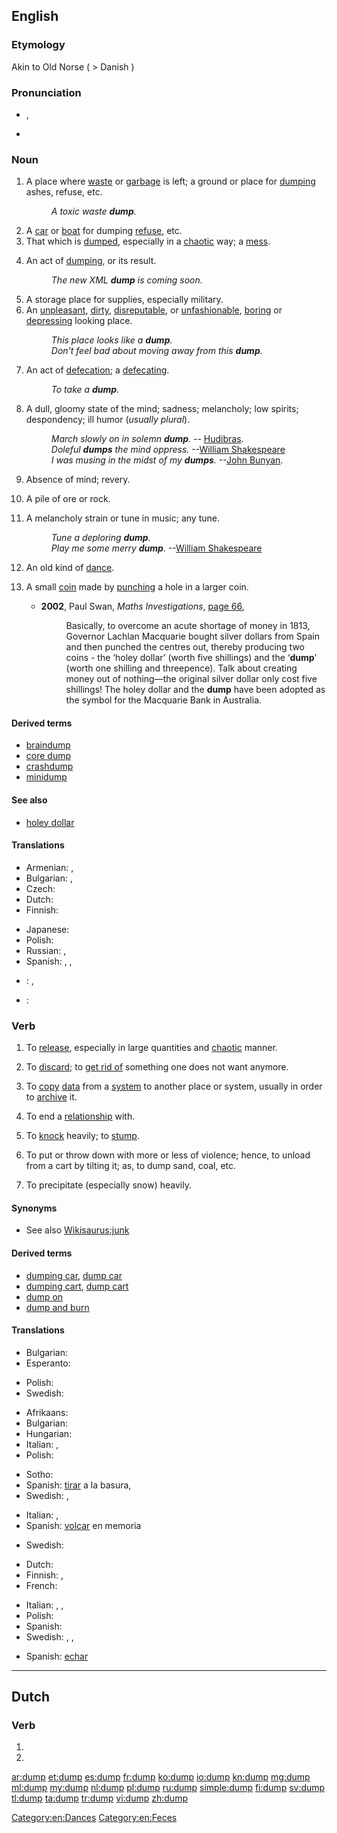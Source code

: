 ==English==

===Etymology===
Akin to Old Norse {{term|dumpa||to thump|lang=non}} ( > Danish {{term|dumpe||to fall suddenly|lang=da}})

===Pronunciation===
* {{IPA|/dʌmp/}}, {{X-SAMPA|/dVmp/}}
* {{rhymes|ʌmp}}

===Noun===
{{en-noun}}

# A place where [[waste]] or [[garbage]] is left; a ground or place for [[#Verb|dumping]] ashes, refuse, etc.
#: ''A toxic waste '''dump'''.''
# A [[car]] or [[boat]] for dumping [[refuse]], etc.
# That which is [[#Verb|dumped]], especially in a [[chaotic]] way; a [[mess]].
# {{computing}} An act of [[#Verb|dumping]], or its result.
#: ''The new XML '''dump''' is coming soon.''
# A storage place for supplies, especially military.
# An [[unpleasant]], [[dirty]], [[disreputable]], or [[unfashionable]], [[boring]] or [[depressing]] looking place.
#: ''This place looks like a '''dump'''.''
#: ''Don't feel bad about moving away from this '''dump'''.''
# {{vulgar}} An act of [[defecation]]; a [[defecating]].
#: ''To take a '''dump'''.''
# A dull, gloomy state of the mind; sadness; melancholy; low spirits; despondency; ill humor (''usually plural'').
#: ''March slowly on in solemn '''dump'''.'' -- [[w:Hudibras|Hudibras]].
#: ''Doleful '''dumps''' the mind oppress.'' --[[w:William Shakespeare|William Shakespeare]]
#: ''I was musing in the midst of my '''dumps'''.'' --[[w:John Bunyan|John Bunyan]].
# Absence of mind; revery.
# {{mining}} A pile of ore or rock.
# {{obsolete}} A melancholy strain or tune in music; any tune.
#: ''Tune a deploring '''dump'''.''
#: ''Play me some merry '''dump'''.'' --[[w:William Shakespeare|William Shakespeare]]
# {{obsolete}} An old kind of [[dance]].
# {{historical}} {{Australia}} A small [[coin]] made by [[punch]]ing a hole in a larger coin.
#* '''2002''', Paul Swan, ''Maths Investigations'', [http://books.google.com.au/books?id=NBO2OJAtWzwC&pg=PA66&dq=%22dump%22|%22dumps%22+coin+-intitle:%22%22+-inauthor:%22%22&hl=en&sa=X&ei=95NHT4KWDe_umAXRgqCcDg&redir_esc=y#v=onepage&q=%22dump%22|%22dumps%22%20coin%20-intitle%3A%22%22%20-inauthor%3A%22%22&f=false page 66],
#*: Basically, to overcome an acute shortage of money in 1813, Governor Lachlan Macquarie bought silver dollars from Spain and then punched the centres out, thereby producing two coins - the ‘holey dollar’ (worth five shillings) and the ‘'''dump'''’ (worth one shilling and threepence). Talk about creating money out of nothing—the original silver dollar only cost five shillings! The holey dollar and the '''dump''' have been adopted as the symbol for the Macquarie Bank in Australia.

====Derived terms====
* [[braindump]]
* [[core dump]]
* [[crashdump]]
* [[minidump]]

====See also====
* {{sense|obsolete Australian coin}} [[holey dollar]]

====Translations====
{{trans-top|a place where waste or garbage is left}}
* Armenian: {{t-|hy|աղբանոց|tr=aġbanoc’|sc=Armn}}, {{t-|hy|զիբիլանոց|tr=zibilanoc’|sc=Armn}}
* Bulgarian: {{t+|bg|бунище|n|sc=Cyrl}}, {{t-|bg|отвал|m|sc=Cyrl}}
* Czech: {{t-|cs|smetiště|n}}
* Dutch: {{t-|nl|vuilnisbelt|f}}
* Finnish: {{t+|fi|kaatopaikka}}
{{trans-mid}}
* Japanese: {{t-|ja|ゴミ捨て場|tr=gomisuteba|sc=Jpan}}
* Polish: {{t+|pl|śmietnik|m}}
* Russian: {{t+|ru|свалка|f|tr=sválka|sc=Cyrl}}, {{t+|ru|помойка|f|tr=pomójka|sc=Cyrl}}
* Spanish: {{t-|es|basural}}, {{t-|es|tiradero}}, {{t-|es|vertedero}}
{{trans-bottom}}

{{checktrans-top}}
* {{ttbc|es}}: {{t+|es|depósito}}, {{t+|es|basurero|m}}
* {{ttbc|it}}: {{t+|it|discarica}}
{{trans-bottom}}

===Verb===
{{en-verb}}

# {{transitive}} To [[release]], especially in large quantities and [[chaotic]] manner.
# {{transitive}} To [[discard]]; to [[get rid of]] something one does not want anymore.
# {{transitive}} {{computing}} To [[copy]] [[data]] from a [[system]] to another place or system, usually in order to [[archive]] it.
# {{transitive}} {{informal}} To end a [[relationship]] with.
# {{transitive}} To [[knock]] heavily; to [[stump]].
# {{transitive}} {{US}} To put or throw down with more or less of violence; hence, to unload from a cart by tilting it; as, to dump sand, coal, etc.
# {{transitive}} {{US}} To precipitate (especially snow) heavily.

====Synonyms====
* See also [[Wikisaurus:junk]]

====Derived terms====
* [[dumping car]], [[dump car]]
* [[dumping cart]], [[dump cart]]
* [[dump on]]
* [[dump and burn]]

====Translations====
{{trans-top|to release}}
* Bulgarian: {{t+|bg|стоварвам|sc=Cyrl}}
* Esperanto: {{t-|eo|ŝuti}}
{{trans-mid}}
* Polish: {{t-|pl|upuścić}}
* Swedish: {{t+|sv|dumpa}}
{{trans-bottom}}

{{trans-top|to discard, to get rid of}}
* Afrikaans: {{t-|af|weggooi}}
* Bulgarian: {{t-|bg|отървавам се от|sc=Cyrl}}
* Hungarian: {{t+|hu|kidob}}
* Italian: {{t+|it|scaricare}}, {{t+|it|rovesciare}}
* Polish: {{t-|pl|pozbyć się}}
{{trans-mid}}
* Sotho: {{t-|st|lahla}}
* Spanish: [[tirar]] a la basura, {{t+|es|arrojar}}
* Swedish: {{t+|sv|slänga}}, {{t+|sv|kasta}}
{{trans-bottom}}

{{trans-top|to copy data from a system to another place or system}}
* Italian: {{t-|it|riversare}}, {{t-|it|scaricare dati}}
* Spanish: [[volcar]] en memoria
{{trans-mid}}
* Swedish: {{t+|sv|dumpa}}
{{trans-bottom}}

{{trans-top|to end a relationship}}
* Dutch: {{t+|nl|dumpen}}
* Finnish: {{t-|fi|tehdä bänät}}, {{t-|fi|dumpata}}
* French: {{t+|fr|larguer}}
{{trans-mid}}
* Italian: {{t-|it|mollare}}, {{t+|it|piantare}}, {{t+|it|scaricare}}
* Polish: {{t-|pl|zerwać}}
* Spanish: {{t|es|dejar}}
* Swedish: {{t+|sv|lämna}}, {{t+|sv|dumpa}}, {{t+|sv|fimpa}}
{{trans-bottom}}

{{checktrans-top}}
{{trans-mid}}
* Spanish: [[echar]]
{{trans-bottom}}

[[Category:en:Dances]]
[[Category:en:Feces]]

----

==Dutch==

===Verb===
{{head|nl}}

# {{nl-verb form of|p=1|n=sg|t=pres|m=ind|dumpen}}
# {{nl-verb form of|m=imp|dumpen}}

[[ar:dump]]
[[et:dump]]
[[es:dump]]
[[fr:dump]]
[[ko:dump]]
[[io:dump]]
[[kn:dump]]
[[mg:dump]]
[[ml:dump]]
[[my:dump]]
[[nl:dump]]
[[pl:dump]]
[[ru:dump]]
[[simple:dump]]
[[fi:dump]]
[[sv:dump]]
[[tl:dump]]
[[ta:dump]]
[[tr:dump]]
[[vi:dump]]
[[zh:dump]]